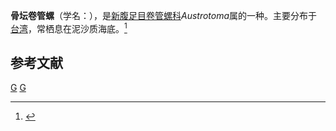 {{Speciesbox
| taxon = Austrotoma urania
| binomial_authority = (Smith, 1879)
}}
'''骨坛卷管螺'''（学名：''{{lang|la|Austrotoma urania}}''），是[[新腹足目|新腹足目]][[卷管螺科|卷管螺科]]''Austrotoma''属的一种。主要分布于[[台湾|台湾]]，常栖息在泥沙质海底。<ref>{{cite web|url=http://shell.sinica.edu.tw/chinese/shellbase_detail.php?science_no=3017|title=国际贝库：骨坛卷管螺|publisher=台湾贝类资料库|accessdate=2009-08-11}}</ref>

== 参考文献 ==
{{reflist}}

{{taxonbar}}
[[Category:_1879年描述的动物|G]]
[[Category:捲管螺科|G]]